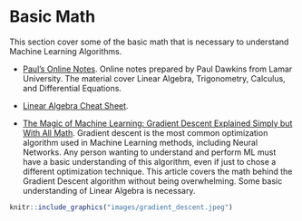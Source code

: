 # Basic Math

This section cover some of the basic math that is necessary to understand Machine Learning Algorithms.

* [Paul's Online Notes](https://tutorial.math.lamar.edu/). Online notes prepared by Paul Dawkins from Lamar University. The material cover Linear Algebra, Trigonometry, Calculus, and Differential Equations.

* [Linear Algebra Cheat Sheet](pdfs/main_linear-algebra-cheat-sheet.pdf).

* [The Magic of Machine Learning: Gradient Descent Explained Simply but With All Math](https://itnext.io/the-magic-of-machine-learning-gradient-descent-explained-simply-but-with-all-math-f19352f5e73c). Gradient descent is the most common optimization algorithm used in Machine Learning methods, including Neural Networks. Any person wanting to understand and perform ML must have a basic understanding of this algorithm, even if just to chose a different optimization technique. This article covers the math behind the Gradient Descent algorithm without being overwhelming. Some basic understanding of Linear Algebra is necessary.

```r
knitr::include_graphics("images/gradient_descent.jpeg")
```
